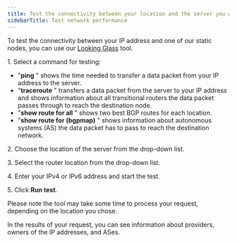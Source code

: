 ---
title: Test the connectivity between your location and the server you want to buy
sidebarTitle: Test network performance
---

To test the connectivity between your IP address and one of our static nodes, you can use our [Looking Glass](https://lg.gcore.lu) tool.

1\. Select a command for testing:

  * "**ping** " shows the time needed to transfer a data packet from your IP address to the server.
  * "**traceroute** " transfers a data packet from the server to your IP address and shows information about all transitional routers the data packet passes through to reach the destination node.
  * "**show route for all** " shows two best BGP routes for each location.
  * "**show route for (bgpmap)** " shows information about autonomous systems (AS) the data packet has to pass to reach the destination network.



2\. Choose the location of the server from the drop-down list.

3\. Select the router location from the drop-down list. 

4\. Enter your IPv4 or IPv6 address and start the test.

5\. Click **Run test**.

Please note the tool may take some time to process your request, depending on the location you chose.

In the results of your request, you can see information about providers, owners of the IP addresses, and ASes.